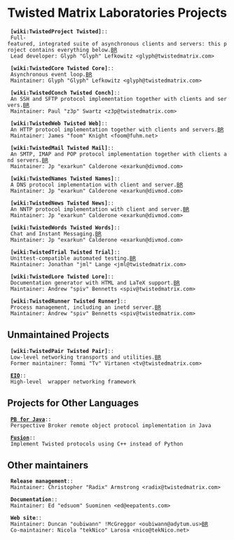 = Twisted Matrix Laboratories Projects =

  '''[wiki:TwistedProject Twisted]'''::
  Full-featured, integrated suite of asynchronous clients and servers: this project contains everything below.[[BR]]
  Lead developer: Glyph "Glyph" Lefkowitz <glyph@twistedmatrix.com>

  '''[wiki:TwistedCore Twisted Core]'''::
  Asynchronous event loop.[[BR]]
  Maintainer: Glyph "Glyph" Lefkowitz <glyph@twistedmatrix.com>

  '''[wiki:TwistedConch Twisted Conch]'''::
  An SSH and SFTP protocol implementation together with clients and servers.[[BR]]
  Maintainer: Paul "z3p" Swartz <z3p@twistedmatrix.com>

  '''[wiki:TwistedWeb Twisted Web]'''::
  An HTTP protocol implementation together with clients and servers.[[BR]]
  Maintainer: James "foom" Knight <foom@fuhm.net>

  '''[wiki:TwistedMail Twisted Mail]'''::
  An SMTP, IMAP and POP protocol implementation together with clients and servers.[[BR]]
  Maintainer: Jp "exarkun" Calderone <exarkun@divmod.com>

  '''[wiki:TwistedNames Twisted Names]'''::
  A DNS protocol implementation with client and server.[[BR]]
  Maintainer: Jp "exarkun" Calderone <exarkun@divmod.com>

  '''[wiki:TwistedNews Twisted News]'''::
  An NNTP protocol implementation with client and server.[[BR]]
  Maintainer: Jp "exarkun" Calderone <exarkun@divmod.com>

  '''[wiki:TwistedWords Twisted Words]'''::
  Chat and Instant Messaging.[[BR]]
  Maintainer: Jp "exarkun" Calderone <exarkun@divmod.com>

  '''[wiki:TwistedTrial Twisted Trial]'''::
  Unittest-compatible automated testing.[[BR]]
  Maintainer: Jonathan "jml" Lange <jml@twistedmatrix.com>

  '''[wiki:TwistedLore Twisted Lore]'''::
  Documentation generator with HTML and LaTeX support.[[BR]]
  Maintainer: Andrew "spiv" Bennetts <spiv@twistedmatrix.com>

  '''[wiki:TwistedRunner Twisted Runner]'''::
  Process management, including an inetd server.[[BR]]
  Maintainer: Andrew "spiv" Bennetts <spiv@twistedmatrix.com>

== Unmaintained Projects ==

  '''[wiki:TwistedPair Twisted Pair]'''::
  Low-level networking transports and utilities.[[BR]]
  Former maintainer: Tommi "Tv" Virtanen <tv@twistedmatrix.com>

  '''[http://allmydata.org/trac/EIO EIO]'''::
  High-level {{{java.nio}}} wrapper networking framework

== Projects for Other Languages ==

  '''[http://itamarst.org/software/twistedjava/ PB for Java]'''::
  Perspective Broker remote object protocol implementation in Java

  '''[http://itamarst.org/software/ Fusion]'''::
  Implement Twisted protocols using C++ instead of Python

== Other maintainers ==

  '''Release management'''::
  Maintainer: Christopher "Radix" Armstrong <radix@twistedmatrix.com>

  '''Documentation'''::
  Maintainer: Ed "edsuom" Suominen <ed@eepatents.com>

  '''Web site'''::
  Maintainer: Duncan "oubiwann" !McGreggor <oubiwann@adytum.us>[[BR]]
  Co-maintainer: Nicola "tekNico" Larosa <nico@tekNico.net>
